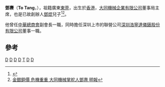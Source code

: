 '''鄧燾'''{{MH}}（'''To Tang'''，{{bd|1949年}}），祖籍廣東[[東莞|東莞]]，出生於[[香港|香港]]，[[大同機械企業有限公司|大同機械企業有限公司]]董事局主席，也是已故創辦人[[鄧焜|鄧焜]]兒子<ref>{{Cite web |url=http://paper.wenweipo.com/2006/11/20/QB0611200005.htm |title=青年鄧燾 不愛江山愛美人 文匯報 |accessdate=2011-07-11 |archive-date=2019-06-14 |archive-url=https://web.archive.org/web/20190614003758/http://paper.wenweipo.com/2006/11/20/QB0611200005.htm |dead-url=no }}</ref><ref>[http://bbs.club.sohu.com/r-Hfinance-36458-0-1-900.html 金銀銅價 危機重重 大同機械掌舵人鄧燾 明報]{{dead link|date=2018年4月 |bot=InternetArchiveBot |fix-attempted=yes }}</ref>。

他曾任[[中華總商會|中華總商會]]副會長一職，同時擔任深圳上市的聯營公司[[深圳浩寧達儀錶股份有限公司|深圳浩寧達儀錶股份有限公司]]董事一職。

== 參考 ==
{{reflist}}
{{DEFAULTSORT:T}}

{{华润集团}}
[[Category:香港客家人|D]]
[[Category:香港東莞人|D]]
[[Category:東莞人|D]]
[[Category:香港商人|D]]
[[Category:鄧姓|T]]
[[Category:华润人物|D]]
[[Category:鄧焜家族|D]]